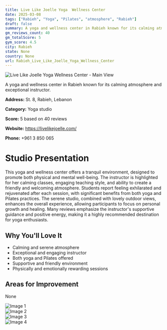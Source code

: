 ```yaml
---
title: Live Like Joelle Yoga  Wellness Center
date: 2025-03-08
tags: ["Rabieh", "Yoga", "Pilates", "atmosphere", "Rabieh"]  
draft: false
summary: A yoga and wellness center in Rabieh known for its calming atmosphere and exceptional instructor.
gm_reviews_count: 40
gm_totalScore: 5
gym_score: 4.5
city: Rabieh
state: None
country: None
url: Rabieh_Live_Like_Joelle_Yoga_Wellness_Center
---
```


<div className="aspect-[16/9] relative my-8">
  <img 
    src="https://lh5.googleusercontent.com/p/AF1QipM4CLRouoloH0yTzfYYsBd7gGElv2svUZ4Vui_D=w1920-h1080-k-no"
    alt="Live Like Joelle Yoga  Wellness Center - Main View"
    className="object-cover absolute inset-0 w-full h-full rounded-lg"
  />
</div>

A yoga and wellness center in Rabieh known for its calming atmosphere and exceptional instructor.

**Address:** St. 8, Rabieh, Lebanon

**Category:** Yoga studio

**Score:** 5 based on 40 reviews

**Website:** https://livelikejoelle.com/

**Phone:** +961 3 850 065

# Studio Presentation

This yoga and wellness center offers a tranquil environment, designed to promote both physical and mental well-being. The instructor is highlighted for her calming classes, engaging teaching style, and ability to create a friendly and welcoming atmosphere. Students report feeling exhilarated and rejuvenated after each session, with significant benefits from both yoga and Pilates practices. The serene studio, combined with lovely outdoor views, enhances the overall experience, allowing participants to focus on personal growth and healing. Many reviews emphasize the instructor's supportive guidance and positive energy, making it a highly recommended destination for yoga enthusiasts.

## Why You'll Love It

- Calming and serene atmosphere
- Exceptional and engaging instructor
- Both yoga and Pilates offered
- Supportive and friendly environment
- Physically and emotionally rewarding sessions

## Areas for Improvement

None

<div className="grid grid-cols-1 xl:grid-cols-2 gap-4 my-8">
<div className="aspect-[4/3] relative"><img src="https://lh5.googleusercontent.com/p/AF1QipPTC2dj4W46GlanJPYIEDivBGKhAnVqNmyAG6Ly=w1920-h1080-k-no" alt="Image 1" className="object-cover absolute inset-0 w-full h-full rounded-lg" /></div>
<div className="aspect-[4/3] relative"><img src="https://lh5.googleusercontent.com/p/AF1QipPL0N4w23WwHTl-9sZkNTil6Z-pnMk-MmRbnMsE=w1920-h1080-k-no" alt="Image 2" className="object-cover absolute inset-0 w-full h-full rounded-lg" /></div>
<div className="aspect-[4/3] relative"><img src="https://lh5.googleusercontent.com/p/AF1QipM4IogtVNu-k3KrWmrT2kVO5rxSl8BMM36tjnz5=w1920-h1080-k-no" alt="Image 3" className="object-cover absolute inset-0 w-full h-full rounded-lg" /></div>
<div className="aspect-[4/3] relative"><img src="https://lh5.googleusercontent.com/p/AF1QipNp11E3wMTX9wCMHfOadsSu8zg--HnBc6hNCUgd=w1920-h1080-k-no" alt="Image 4" className="object-cover absolute inset-0 w-full h-full rounded-lg" /></div>
</div>
